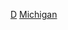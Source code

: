 {{United States topic|prefix=:Category:各年代}}
{{Commons category|Michigan by decade}}

[[Category:密西根州各時期歷史|D]]
[[Category:各年代美国各州|Michigan]]